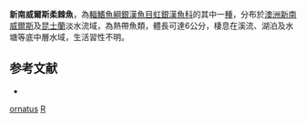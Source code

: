 {{Speciesbox
| taxon = Rhadinocentrus ornatus
| binomial_authority = {{le|查爾斯·塔特·里根|Charles Tate Regan|Regan}}, 1914
| status = NE
| status_system = IUCN3.1
| synonyms = *''Rhadiocentrus ornatus'', <small>Regan, 1914</small>
}}
'''新南威爾斯柔棘魚'''，為[[輻鰭魚綱|輻鰭魚綱]][[銀漢魚目|銀漢魚目]][[虹銀漢魚科|虹銀漢魚科]]的其中一[[種|種]]，分布於[[澳洲|澳洲]][[新南威爾斯|新南威爾斯]]及[[昆士蘭|昆士蘭]]淡水流域，為熱帶魚類，體長可達6公分，棲息在溪流、湖泊及水塘等底中層水域，生活習性不明。

== 参考文献 ==
*{{FishBase_species|genus=Rhadinocentrus|species=ornatus|year=2016|month=5}}

{{Taxonbar}}
[[Category:柔棘魚屬|ornatus]]
[[Category:1914年描述的魚類|R]]

{{魚類小作品}}